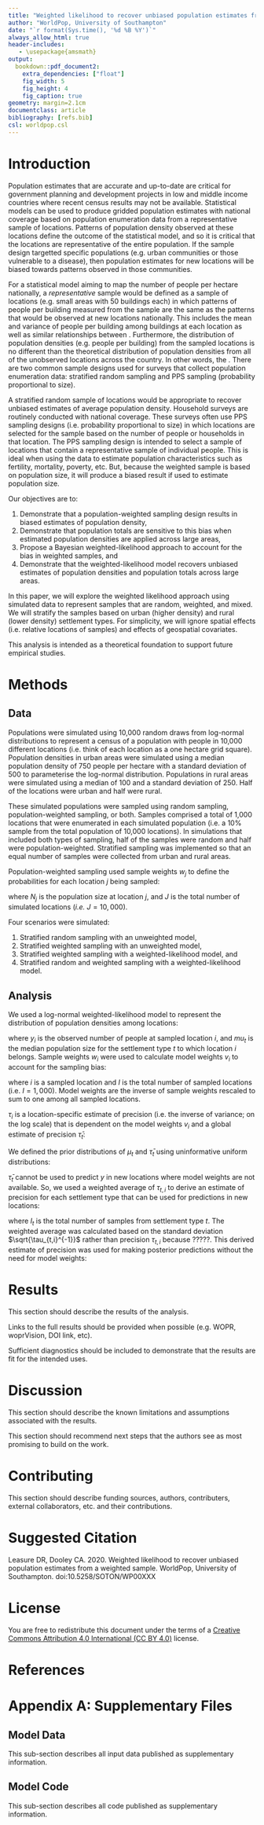 ```yaml
---
title: "Weighted likelihood to recover unbiased population estimates from a weighted sample."
author: "WorldPop, University of Southampton"
date: "`r format(Sys.time(), '%d %B %Y')`"
always_allow_html: true
header-includes:
   - \usepackage{amsmath}
output:
  bookdown::pdf_document2: 
    extra_dependencies: ["float"]
    fig_width: 5
    fig_height: 4
    fig_caption: true
geometry: margin=2.1cm
documentclass: article
bibliography: [refs.bib]
csl: worldpop.csl
---
```


<!-- --- -->
<!-- output: -->
<!--   html_document: default -->
<!--   pdf_document: default -->
<!-- --- -->

# Introduction

Population estimates that are accurate and up-to-date are critical for government planning and development projects in low and middle income countries where recent census results may not be available.  Statistical models can be used to produce gridded population estimates with national coverage based on population enumeration data from a representative sample of locations. Patterns of population density observed at these locations define the outcome of the statistical model, and so it is critical that the locations are representative of the entire population. If the sample design targetted specific populations (e.g. urban communities or those vulnerable to a disease), then population estimates for new locations will be biased towards patterns observed in those communities. 

For a statistical model aiming to map the number of people per hectare nationally, a *representative* sample would be defined as a sample of locations (e.g. small areas with 50 buildings each) in which patterns of people per building measured from the sample are the same as the patterns that would be observed at new locations nationally. This includes the mean and variance of people per building among buildings at each location as well as similar relationships between . Furthermore, the distribution of population densities (e.g. people per building) from the sampled locations is no different than the theoretical distribution of population densities from all of the unobserved locations across the country. In other words, the .  There are two common sample designs used for surveys that collect population enumeration data: stratified random sampling and PPS sampling (probability proportional to size). 

A stratified random sample of locations would be appropriate to recover unbiased estimates of average population density.  Household surveys are routinely conducted with national coverage. These surveys often use PPS sampling designs (i.e. probability proportional to size) in which locations are selected for the sample based on the number of people or households in that location. The PPS sampling design is intended to select a sample of locations that contain a representative sample of individual people.  This is ideal when using the data to estimate population characteristics such as fertility, mortality, poverty, etc. But, because the weighted sample is based on population size, it will produce a biased result if used to estimate population size.

Our objectives are to:  

1. Demonstrate that a population-weighted sampling design results in biased estimates of population density,
2. Demonstrate that population totals are sensitive to this bias when estimated population densities are applied across large areas,
3. Propose a Bayesian weighted-likelihood approach to account for the bias in weighted samples, and
4. Demonstrate that the weighted-likelihood model recovers unbiased estimates of population densities and population totals across large areas.

In this paper, we will explore the weighted likelihood approach using simulated data to represent samples that are random, weighted, and mixed.  We will stratify the samples based on urban (higher density) and rural (lower density) settlement types.  For simplicity, we will ignore spatial effects (i.e. relative locations of samples) and effects of geospatial covariates.

This analysis is intended as a theoretical foundation to support future empirical studies. 

# Methods

## Data

Populations were simulated using 10,000 random draws from log-normal distributions to represent a census of a population with people in 10,000 different locations (i.e. think of each location as a one hectare grid square). Population densities in urban areas were simulated using a median population density of 750 people per hectare with a standard deviation of 500 to parameterise the log-normal distribution.  Populations in rural areas were simulated using a median of 100 and a standard deviation of 250. Half of the locations were urban and half were rural.
	
These simulated populations were sampled using random sampling, population-weighted sampling, or both. Samples comprised a total of 1,000 locations that were enumerated in each simulated population (i.e. a 10\% sample from the total population of 10,000 locations). In simulations that included both types of sampling, half of the samples were random and half were population-weighted.  Stratified sampling was implemented so that an equal number of samples were collected from urban and rural areas. 

Population-weighted sampling used sample weights $w_j$ to define the probabilities for each location $j$ being sampled:  
	
\begin{equation}
  w_j = \frac{N_j}{\sum_{j=1}^{J} N_j }
\end{equation}
	
where $N_j$ is the population size at location $j$, and $J$ is the total number of simulated locations (*i.e.* $J = 10,000$).
	
Four scenarios were simulated:
	
1. Stratified random sampling with an unweighted model, 
2. Stratified weighted sampling with an unweighted model,
3. Stratified weighted sampling with a weighted-likelihood model, and
4. Stratified random and weighted sampling with a weighted-likelihood model.


## Analysis

We used a log-normal weighted-likelihood model to represent the distribution of population densities among locations:
	
\begin{equation}
  y_i \sim LogNormal( log( \mu_t ), \tau_{t,i} )
\end{equation}

	
where $y_i$ is the observed number of people at sampled location $i$, and $mu_t$ is the median population size for the settlement type $t$ to which location $i$ belongs. Sample weights $w_i$ were used to calculate model weights $v_i$ to account for the sampling bias:

\begin{equation}
  v_i = \frac{ w_i^{-1} } { \sum_{i=1}^{I} w_i^{-1} }
\end{equation}
	
where $i$ is a sampled location and $I$ is the total number of sampled locations (i.e. $I = 1,000$).  Model weights are the inverse of sample weights rescaled to sum to one among all sampled locations.
	
$\tau_i$ is a location-specific estimate of precision (i.e. the inverse of variance; on the log scale) that is dependent on the model weights $v_i$ and a global estimate of precision $\bar{\tau}_t$:
	
\begin{equation}
  \tau_{t,i} = \bar{\tau}_t v_i
\end{equation}

We defined the prior distributions of $\mu_t$ and $\bar{\tau}_t$ using uninformative uniform distributions:

\begin{equation}
	 \mu_t \sim Uniform(0, 5000) \\
	 \bar{\tau}_t \sim Uniform(0, 3) 
\end{equation}

	
$\bar{\tau}_t$ cannot be used to predict $y$ in new locations where model weights are not available.  So, we used a weighted average of $\tau_{t,i}$ to derive an estimate of precision for each settlement type that can be used for predictions in new locations:
	
\begin{equation}
  \theta_t = (\frac{\sum_{i=1}^{I_t} v_i \sqrt{\tau_{t,i}^{-1}} }{\sum_{i=1}^{I_t} v_i})^{-2}
\end{equation}

	
where $I_t$ is the total number of samples from settlement type $t$. The weighted average was calculated based on the standard deviation $\sqrt{\tau_{t,i}^{-1}}$ rather than precision $\tau_{t,i}$ because ?????. This derived estimate of precision was used for making posterior predictions without the need for model weights:
	
\begin{equation}
  \hat{y}_t \sim LogNormal( log( \mu_t ), \theta_t)
\end{equation}





# Results

This section should describe the results of the analysis.  

Links to the full results should be provided when possible (e.g. WOPR, woprVision, DOI link, etc).  

Sufficient diagnostics should be included to demonstrate that the results are fit for the intended uses.



# Discussion

This section should describe the known limitations and assumptions associated with the results.  

This section should recommend next steps that the authors see as most promising to build on the work.  



# Contributing {-}

This section should describe funding sources, authors, contributers, external collaborators, etc. and their contributions. 



# Suggested Citation {-}

Leasure DR, Dooley CA. 2020. Weighted likelihood to recover unbiased population estimates from a weighted sample. WorldPop, University of Southampton. <span>doi:10.5258/SOTON/WP00XXX</span>


# License {-}
You are free to redistribute this document under the terms of a <a href="https://creativecommons.org/licenses/by/4.0/" target="_blank">Creative Commons Attribution 4.0 International (CC BY 4.0)</a> license.  


# References {-}

<div id="refs"></div>



# Appendix A: Supplementary Files {-}


## Model Data {-}

This sub-section describes all input data published as supplementary information.


## Model Code {-}

This sub-section describes all code published as supplementary information.
